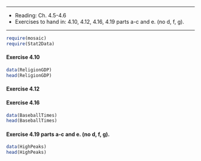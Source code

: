 ***

* Reading: Ch. 4.5-4.6
* Exercises to hand in: 4.10, 4.12, 4.16, 4.19 parts a-c and e. (no d, f, g). 

***

```r
require(mosaic)
require(Stat2Data)
```

#### Exercise 4.10
```r
data(ReligionGDP)
head(ReligionGDP)
```

#### Exercise 4.12

#### Exercise 4.16
```r
data(BaseballTimes)
head(BaseballTimes)
```

#### Exercise 4.19 parts a-c and e. (no d, f, g). 
```r
data(HighPeaks)
head(HighPeaks)
```





